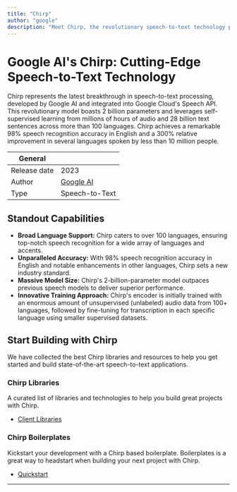 ```yaml
---
title: "Chirp"
author: "google"
description: "Meet Chirp, the revolutionary speech-to-text technology powered by Google AI, bringing unparalleled accuracy and language support to speech recognition services."
---
```


# Google AI's Chirp: Cutting-Edge Speech-to-Text Technology

Chirp represents the latest breakthrough in speech-to-text processing, developed by Google AI and integrated into Google Cloud's Speech API. This revolutionary model boasts 2 billion parameters and leverages self-supervised learning from millions of hours of audio and 28 billion text sentences across more than 100 languages. Chirp achieves a remarkable 98% speech recognition accuracy in English and a 300% relative improvement in several languages spoken by less than 10 million people.

| General        |               |
| ---            | ---           |
| Release date   | 2023           |
| Author         | [Google AI](https://ai.google/)      |
| Type           | Speech-to-Text |

## Standout Capabilities

- **Broad Language Support:** Chirp caters to over 100 languages, ensuring top-notch speech recognition for a wide array of languages and accents.
- **Unparalleled Accuracy:** With 98% speech recognition accuracy in English and notable enhancements in other languages, Chirp sets a new industry standard.
- **Massive Model Size:** Chirp's 2-billion-parameter model outpaces previous speech models to deliver superior performance.
- **Innovative Training Approach:** Chirp's encoder is initially trained with an enormous amount of unsupervised (unlabeled) audio data from 100+ languages, followed by fine-tuning for transcription in each specific language using smaller supervised datasets.


## Start Building with Chirp

We have collected the best Chirp libraries and resources to help you get started and build state-of-the-art speech-to-text applications.

### Chirp Libraries

A curated list of libraries and technologies to help you build great projects with Chirp.

* [Client Libraries](https://cloud.google.com/speech-to-text/v2/docs/transcribe-client-libraries?hl=en)

### Chirp Boilerplates

Kickstart your development with a Chirp based boilerplate. Boilerplates is a great way to headstart when building your next project with Chirp.

* [Quickstart](https://cloud.google.com/speech-to-text/v2/docs/transcribe-client-libraries?hl=en)

---

